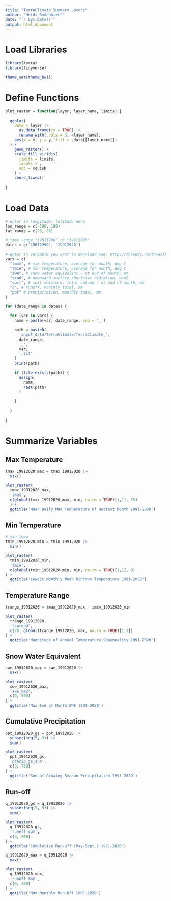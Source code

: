 ```yaml
---
title: "TerraClimate Summary Layers"
author: "Heidi Rodenhizer"
date: "`r Sys.Date()`"
output: html_document
---
```


# Load Libraries

```r
library(terra)
library(tidyverse)
```

```r
theme_set(theme_bw())
```


# Define Functions

```r
plot_raster = function(layer, layer_name, limits) {
  
  ggplot(
    data = layer |>
      as.data.frame(xy = TRUE) |>
      rename_with(.cols = 3, ~layer_name),
    aes(x = x, y = y, fill = .data[[layer_name]])
  ) +
    geom_raster() +
    scale_fill_viridis(
      limits = limits,
      labels = ,
      oob = squish
    ) +
    coord_fixed()
  
}
```


# Load Data

```r
# enter in longitude, latitude here
lon_range = c(-180, 180)
lat_range = c(25, 90)

# time range "19611990" or "19912020"
dates = c('19611990', '19912020')

# enter in variable you want to download see: http://thredds.northwestknowledge.net:8080/thredds/catalog/TERRACLIMATE_ALL/summaries/catalog.html
vars = c(
  "tmax", # max temperature, average for month, deg C
  "tmin", # min temperature, average for month, deg C
  "swe", # snow water equivalent - at end of month, mm
  "srad", # downward surface shortwave radiation, w/m2
  "soil", # soil moisture, total column - at end of month, mm
  "q", # runoff, monthly total, mm
  "ppt" # precipitation, monthly total, mm
)

for (date_range in dates) {
  
  for (var in vars) {
    name = paste(var, date_range, sep = '_')
    
    path = paste0(
      'input_data/TerraClimate/TerraClimate_', 
      date_range, 
      '_', 
      var, 
      '.tif'
    )
    print(path)
    
    if (file.exists(path)) {
      assign(
        name, 
        rast(path)
      )
      
    }
    
  }
  
}
```


# Summarize Variables

## Max Temperature

```r
tmax_19912020_max = tmax_19912020 |>
  max()

plot_raster(
  tmax_19912020_max, 
  'tmax', 
  c(global(tmax_19912020_max, min, na.rm = TRUE)[1,1], 25)
  ) +
  ggtitle('Mean Daily Max Temperature of Hottest Month 1991-2020')
```

## Min Temperature

```r
# min temp
tmin_19912020_min = tmin_19912020 |>
  min()

plot_raster(
  tmin_19912020_min, 
  'tmin', 
  c(global(tmin_19912020_min, min, na.rm = TRUE)[1,1], 0)
) +
  ggtitle('Lowest Monthly Mean Minimum Temperature 1991-2020')
```

## Temperature Range

```r
trange_19912020 = tmax_19912020_max - tmin_19912020_min

plot_raster(
  trange_19912020, 
  'tspread', 
  c(20, global(trange_19912020, max, na.rm = TRUE)[1,1])
) +
  ggtitle('Magnitude of Annual Temperature Seasonality 1991-2020')
```

## Snow Water Equivalent

```r
swe_19912020_max = swe_19912020 |>
  max()

plot_raster(
  swe_19912020_max, 
  'swe_max', 
  c(0, 500)
) +
  ggtitle('Max End of Month SWE 1991-2020')
```

## Cumulative Precipitation

```r
ppt_19912020_gs = ppt_19912020 |>
  subset(seq(5, 9)) |>
  sum()

plot_raster(
  ppt_19912020_gs, 
  'precip_gs_sum', 
  c(0, 750)
) +
  ggtitle('Sum of Growing Season Precipitation 1991-2020')
```

## Run-off

```r
q_19912020_gs = q_19912020 |>
  subset(seq(5, 9)) |>
  sum()

plot_raster(
  q_19912020_gs, 
  'runoff_sum', 
  c(0, 500)
) +
  ggtitle('Cumulative Run-Off (May-Sept.) 1991-2020')

q_19912020_max = q_19912020 |>
  max()

plot_raster(
  q_19912020_max, 
  'runoff_max', 
  c(0, 300)
) +
  ggtitle('Max Monthly Run-Off 1991-2020')

```

